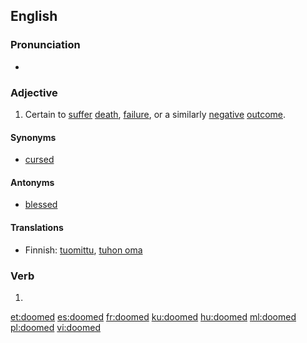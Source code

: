 ==English==

===Pronunciation===
* {{audio|en-us-doomed.ogg|Audio (US)}}

===Adjective===
{{en-adj}}

# Certain to [[suffer]] [[death]], [[failure]], or a similarly [[negative]] [[outcome]].

====Synonyms====
* [[cursed]]

====Antonyms====
* [[blessed]]

====Translations====
{{trans-top|certain to suffer death, failure, or a similarly negative outcome}}
* Finnish: [[tuomittu]], [[tuhon oma]]
{{trans-mid}}
{{trans-bottom}}

===Verb===
{{head|en}}

# {{past of|doom}}

[[et:doomed]]
[[es:doomed]]
[[fr:doomed]]
[[ku:doomed]]
[[hu:doomed]]
[[ml:doomed]]
[[pl:doomed]]
[[vi:doomed]]
